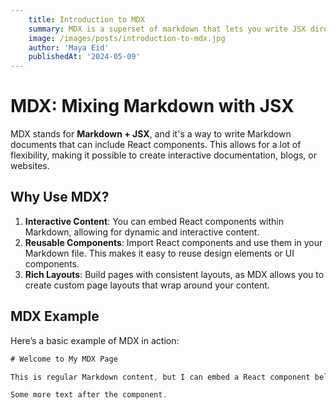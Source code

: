 ```yaml
---
    title: Introduction to MDX
    summary: MDX is a superset of markdown that lets you write JSX directly in your markdown files. It is a powerful way to add dynamic interactivity and embed React components within your content.
    image: /images/posts/introduction-to-mdx.jpg
    author: 'Maya Eid'
    publishedAt: '2024-05-09'
---
```


# MDX: Mixing Markdown with JSX

MDX stands for **Markdown + JSX**, and it's a way to write Markdown documents that can include React components. This allows for a lot of flexibility, making it possible to create interactive documentation, blogs, or websites.

## Why Use MDX?

1. **Interactive Content**: You can embed React components within Markdown, allowing for dynamic and interactive content.
2. **Reusable Components**: Import React components and use them in your Markdown file. This makes it easy to reuse design elements or UI components.
3. **Rich Layouts**: Build pages with consistent layouts, as MDX allows you to create custom page layouts that wrap around your content.

## MDX Example

Here’s a basic example of MDX in action:

```jsx
# Welcome to My MDX Page

This is regular Markdown content, but I can embed a React component below:

Some more text after the component.
